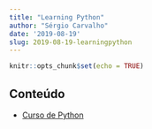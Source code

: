 ```yaml
---
title: "Learning Python"
author: "Sérgio Carvalho"
date: '2019-08-19'
slug: 2019-08-19-learningpython
---
```



```r
knitr::opts_chunk$set(echo = TRUE)
```

## Conteúdo
 
 * [Curso de Python](https://pyscarvalho.readthedocs.io/index.html)

